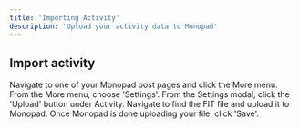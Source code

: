 ```yaml
---
title: 'Importing Activity'
description: 'Upload your activity data to Monopad'
---
```


## Import activity

<Steps>
  <Step title='Select post in Monopad'>
    Navigate to one of your Monopad post pages and click the More
    <Icon icon='ellipsis' iconType='solid' /> menu.
  </Step>
  <Step title='Update post settings'>
    From the More <Icon icon='ellipsis' iconType='solid' /> menu, choose 'Settings'.
  </Step>
  <Step title='Upload activity'>
    From the Settings modal, click the 'Upload' button under Activity. Navigate to find the FIT file and upload it to Monopad.
  </Step>
  <Step title='Save changes'>
    Once Monopad is done uploading your file, click 'Save'.
  </Step>
</Steps>

